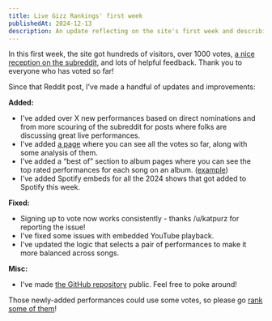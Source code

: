```yaml
---
title: Live Gizz Rankings' first week
publishedAt: 2024-12-13
description: An update reflecting on the site's first week and describing the updates and improvments that have been added.
---
```


In this first week, the site got hundreds of visitors, over 1000 votes, [a nice
reception on the subreddit](https://www.reddit.com/r/KGATLW/comments/1h8gbo8/i_made_a_website_for_finding_the_best_live/),
and lots of helpful feedback.
Thank you to everyone who has voted so far!

Since that Reddit post, I've made a handful of updates and improvements:

**Added:**

- I've added over X new performances based on direct nominations and from more
  scouring of the subreddit for posts where folks are discussing great live
  performances.
- I've added [a page](/votes) where you can see all the votes so far, along with
  some analysis of them.
- I’ve added a “best of” section to album pages where you can see the top rated
  performances for each song on an album. ([example](/albums/petro))
- I've added Spotify embeds for all the 2024 shows that got added to Spotify
  this week.

**Fixed:**

- Signing up to vote now works consistently - thanks /u/katpurz for reporting
  the issue!
- I've fixed some issues with embedded YouTube playback.
- I've updated the logic that selects a pair of performances to make it more
  balanced across songs.

**Misc:**

- I've made
  [the GitHub repository](https://github.com/jamesbvaughan/live-gizz-rankings)
  public. Feel free to poke around!

Those newly-added performances could use some votes, so please go [rank some of
them](/rank)!
